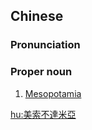 {{also|美索不达米亚}}
==Chinese==
{{zh-forms|s=美索不达米亚|gloss=-}}

===Pronunciation===
{{zh-pron
|m=Měisuǒ不dámǐyà
|h=pfs=Mî-sok-put-tha̍t-mí-â
|cat=pn
}}

===Proper noun===
{{zh-proper noun}}

# [[Mesopotamia]]

[[hu:美索不達米亞]]